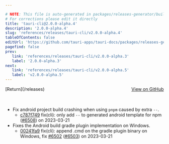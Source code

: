 ```yaml
---

# NOTE: This file is auto-generated in packages/releases-generator/build.ts
# For corrections please edit it directly
title: 'tauri-cli@2.0.0-alpha.4'
description: '2.0.0-alpha.4'
slug: 'references/releases/tauri-cli/v2.0.0-alpha.4'
tableOfContents: false
editUrl: 'https://github.com/tauri-apps/tauri-docs/packages/releases-generator/build.ts'
pagefind: false
prev:
   link: 'references/releases/tauri-cli/v2.0.0-alpha.3'
   label: '2.0.0-alpha.3'
next:
   link: 'references/releases/tauri-cli/v2.0.0-alpha.5'
   label: 'v2.0.0-alpha.5'
---
```


			

<ReleaseSidebar slug="references/releases/tauri-cli"  packageName="tauri-cli" />

<div style="margin-bottom:3rem; display: flex; justify-content: space-between; align-items: center"><span>[Return](/releases)</span><span><a href="https://github.com/tauri-apps/tauri/releases/tag/tauri-cli-v2.0.0-alpha.4">View on GitHub</a></span></div>

- Fix android project build crashing when using `pnpm` caused by extra `--`.
  - [c787f749](https://www.github.com/tauri-apps/tauri/commit/c787f749de01b79d891615aad8c37b23037fff4c) fix(cli): only add `--` to generated android template for npm ([#6508](https://www.github.com/tauri-apps/tauri/pull/6508)) on 2023-03-21
- Fixes the Android build gradle plugin implementation on Windows.
  - [00241fa9](https://www.github.com/tauri-apps/tauri/commit/00241fa92d104870068a701519340633cc35b716) fix(cli): append .cmd on the gradle plugin binary on Windows, fix [#6502](https://www.github.com/tauri-apps/tauri/pull/6502) ([#6503](https://www.github.com/tauri-apps/tauri/pull/6503)) on 2023-03-21

